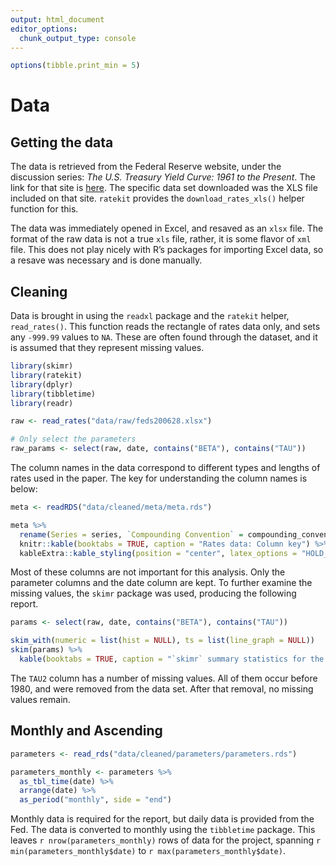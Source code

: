 ```yaml
---
output: html_document
editor_options: 
  chunk_output_type: console
---
```


```r
options(tibble.print_min = 5)
```

# Data {#data}

## Getting the data {#retrieve}

The data is retrieved from the Federal Reserve website, under the discussion
series: _The U.S. Treasury Yield Curve: 1961 to the Present_. The link for that
site is [here](https://www.federalreserve.gov/pubs/feds/2006/200628/200628abs.html).
The specific data set downloaded was the XLS file included on that site. `ratekit` provides the 
`download_rates_xls()` helper function for this.

The data was immediately opened in Excel, and resaved as an `xlsx` file.
The format of the raw data is not a true `xls` file, rather, it is some flavor of `xml`
file. This does not play nicely with R's packages for importing Excel data, so
a resave was necessary and is done manually.

## Cleaning {#cleaning}

Data is brought in using the `readxl` package and the `ratekit` helper, `read_rates()`.
This function reads the rectangle of rates data only, and sets any `-999.99` values
to `NA`. These are often found through the dataset, and it is assumed that they represent missing values.

```r
library(skimr)
library(ratekit)
library(dplyr)
library(tibbletime)
library(readr)

raw <- read_rates("data/raw/feds200628.xlsx")

# Only select the parameters
raw_params <- select(raw, date, contains("BETA"), contains("TAU"))
```

The column names in the data correspond to different types and lengths of rates used in the 
paper. The key for understanding the column names is below:

```r
meta <- readRDS("data/cleaned/meta/meta.rds")

meta %>%
  rename(Series = series, `Compounding Convention` = compounding_convention, `Key` = key) %>%
  knitr::kable(booktabs = TRUE, caption = "Rates data: Column key") %>% 
  kableExtra::kable_styling(position = "center", latex_options = "HOLD_position")
```

Most of these columns are not important for this analysis. Only the parameter
columns and the date column are kept. To further examine the missing values,
the `skimr` package was used, producing the following report.

```r
params <- select(raw, date, contains("BETA"), contains("TAU"))

skim_with(numeric = list(hist = NULL), ts = list(line_graph = NULL))
skim(params) %>% 
  kable(booktabs = TRUE, caption = "`skimr` summary statistics for the parameters")
```

The `TAU2` column has a number of missing values. All of them occur before 1980,
and were removed from the data set. After that removal, no missing values remain.

## Monthly and Ascending {#monthly}

```r
parameters <- read_rds("data/cleaned/parameters/parameters.rds")

parameters_monthly <- parameters %>%
  as_tbl_time(date) %>%
  arrange(date) %>% 
  as_period("monthly", side = "end")
```

Monthly data is required for the report, but daily data is provided from the Fed.
The data is converted to monthly using the `tibbletime` package. This leaves `r nrow(parameters_monthly)` rows of data for the project, spanning `r min(parameters_monthly$date)` to `r max(parameters_monthly$date)`.
